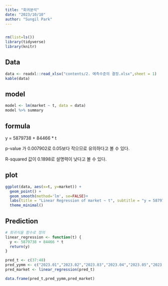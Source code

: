 ```yaml
---
title: "회귀분석"
date: "2023/10/10"
author: "Sungil Park"
---
```


```r
```

```r
rm(list=ls())
library(tidyverse)
library(knitr)
```

## Data

```r
data <- readxl::read_xlsx("contents/2. 예측수준의 결정.xlsx",sheet = 1)
kable(data)
```

## model

```r
model <- lm(market ~ t, data = data)
model %>% summary
```

## formula

y = 5879738 + 84466 \* t

p-value 가 0.007902로 0.05보다 작으므로 유의하다고 볼 수 있다.

R-squared 값이 0.1898로 설명력이 낮다고 볼 수 있다.

## plot

```r
ggplot(data, aes(x=t, y=market)) +
  geom_point() +
  geom_smooth(method='lm', se=FALSE)+
  labs(title = "Linear Regression of market ~ t", subtitle = "y = 5879738 + 84466 * t")+
  theme_minimal()
```

## Prediction

```r
# 회귀식을 함수로 정의
linear_regression <- function(t) {
  y <- 5879738 + 84466 * t
  return(y)
}

pred_t <- c(37:48)
pred_yymm <- c("2023.01","2023.02","2023.03","2023.04","2023.05","2023.06","2023.07","2023.08","2023.09","2023.10","2023.11","2023.12")
pred_market <- linear_regression(pred_t)

data.frame(pred_t,pred_yymm,pred_market)
```
